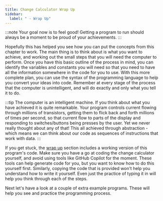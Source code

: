 ```yaml
---
title: Change Calculator Wrap Up
sidebar:
  label: " - Wrap Up"
---
```


:::note
Your goal now is to feel good! Getting a program to run should always be a moment to be proud of your achievements.
:::

Hopefully this has helped you see how you can put the concepts from this chapter to work. The main thing is to think about is what you want to achieve, and working out the small steps that you will need the computer to perform. Once you have this basic outline of the process in mind, you can identify the variables and constants you will need so that you need to have all the information somewhere in the code for you to use. With this more complete plan, you can use the syntax of the programming language to help you convert your ideas into code.
Remember at every stage of the process that the computer is unintelligent, and will do exactly and only what you tell it to do.

:::tip
The computer is an intelligent machine. If you think about what you have achieved it is quite remarkable. Your program controls current flowing through millions of transistors, getting them to flick back and forth millions of times per second, so that current flow to parts of the display and responding to switches/buttons being presses by the user. Yet we never really thought about any of that! This all achieved through abstraction - which means we can think about our code as sequences of instructions that work with data.
:::

If you get stuck, the [wrap up](/book/part-1-instructions/1-sequence-and-data/5-wrap-up/1-change) section includes a working version of this program's code. Make sure you have a go at coding the change calculator yourself, and avoid using tools like GitHub Copilot for the moment. These tools can help generate code for you, but you want to know how to do this yourself first. Similarly, copying the code that is provided won't help you understand how to write it yourself. Even just the practice of typing it in will help you think through each of the steps.

Next let's have a look at a couple of extra example programs. These will help you see and practice the programming process.
